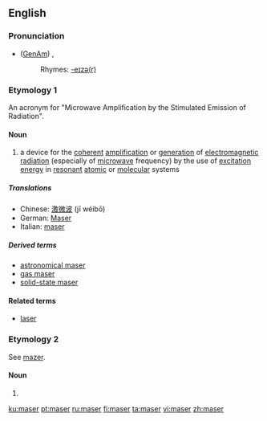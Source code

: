 ==English==
{{wikipedia}}
===Pronunciation===
*([[GenAm]]) {{IPA|/ˈmeɪzɚ/}}, {{SAMPA|/"meIz@`/}}
*:Rhymes: [[Rhymes:English:-eɪzə(r)|-eɪzə(r)]]

===Etymology 1===
An acronym for "Microwave Amplification by the Stimulated Emission of Radiation".

====Noun====
{{en-noun}}

# {{physics}} a device for the [[coherent]] [[amplification]] or [[generation]] of [[electromagnetic radiation]] (especially of [[microwave]] frequency) by the use of [[excitation energy]] in [[resonant]] [[atomic]] or [[molecular]] systems

=====Translations=====
{{trans-top|beam of microwaves}}
*Chinese: [[激微波]] (jī wéibō)
*German: [[Maser]] {{m}}
*Italian: [[maser]] {{m}}
{{trans-mid}}
{{trans-bottom}}

=====Derived terms=====
*[[astronomical maser]]
*[[gas maser]]
*[[solid-state maser]]

====Related terms====
*[[laser]]

===Etymology 2===
See [[mazer]].

====Noun====
{{en-noun}}

# {{obsolete spelling of|mazer}}

[[ku:maser]]
[[pt:maser]]
[[ru:maser]]
[[fi:maser]]
[[ta:maser]]
[[vi:maser]]
[[zh:maser]]